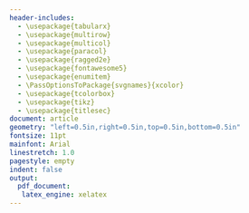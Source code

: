 ```yaml
---
header-includes:
  - \usepackage{tabularx}
  - \usepackage{multirow}
  - \usepackage{multicol}
  - \usepackage{paracol}
  - \usepackage{ragged2e}
  - \usepackage{fontawesome5}
  - \usepackage{enumitem}
  - \PassOptionsToPackage{svgnames}{xcolor}
  - \usepackage{tcolorbox}
  - \usepackage{tikz}
  - \usepackage{titlesec}
document: article
geometry: "left=0.5in,right=0.5in,top=0.5in,bottom=0.5in"
fontsize: 11pt
mainfont: Arial
linestretch: 1.0
pagestyle: empty
indent: false
output: 
  pdf_document:
   latex_engine: xelatex
---
```


<!-- Font Sizes List -->
<!-- \tiny -->
<!-- \scriptsize -->
<!-- \footnotesize -->
<!-- \small -->
<!-- \normalsize -->
<!-- \large -->
<!-- \Large -->
<!-- \LARGE -->
<!-- \huge -->
<!-- \Huge -->

\titlespacing*{\subsection}{0pt}{\baselineskip}{0.2\baselineskip}

<!-- \definecolor{SlateGrey}{HTML}{2E2E2E} -->
<!-- \definecolor{LightGrey}{HTML}{666666} -->
<!-- \definecolor{DarkPastelRed}{HTML}{450808} -->
<!-- \definecolor{PastelRed}{HTML}{8F0D0D} -->
<!-- \definecolor{GoldenEarth}{HTML}{E7D192} -->
<!-- \colorlet{name}{black} -->
<!-- \colorlet{tagline}{PastelRed} -->
<!-- \colorlet{heading}{DarkPastelRed} -->
<!-- \colorlet{headingrule}{GoldenEarth} -->
<!-- \colorlet{subheading}{PastelRed} -->
<!-- \colorlet{accent}{PastelRed} -->
<!-- \colorlet{emphasis}{SlateGrey} -->
<!-- \colorlet{body}{LightGrey} -->
\colorlet{body}{black!40!white}

<!-- \setcolumnwidth{.35\textwidth} -->
<!-- \setlength{\columnsep}{0.02\textwidth} -->

<!-- \tcbset{on line, boxsep=1pt, left=0pt,right=3pt, height = \lineheight} -->

\newcommand{\cvtag}[1]{%
  \tikz[baseline]\node[anchor=base,draw=body,fill=body!10,rounded corners,inner xsep=1ex,inner ysep =0.75ex,text height=1.5ex,text depth=.25ex]{#1};
}

\setcolumnwidth{2.3in}
\setlength{\columnsep}{0.06\textwidth}

<!-- \setlength{\columnseprule}{0.4pt} -->
<!-- \faUser \hspace{0.75em} {https://tylerpollard410.github.io} \\ -->

\backgroundcolor{c[0](4cm,4cm)(0.5\columnsep,4cm)}{cyan!10}

\begin{paracol}{2}
\begin{leftcolumn}
\begin{RaggedRight}
\begin{fontsize}{24}{28}\selectfont \textbf{Tyler Pollard} 
  \end{fontsize}
\end{RaggedRight} \\
\begin{fontsize}{16}{1}\selectfont Statistician 
  \end{fontsize} \\

\vspace{-1em}
\faEnvelope \hspace{0.75em} tylerpollard410@gmail.com \\
\faPhone \hspace{0.75em} (443) 974-4559 \\
\faMapMarker \hspace{0.75em} Bradenton, FL, 34211 \\ 
\hrule

\subsection{PROFESSIONAL SUMMARY}
\begin{flushleft}
Experienced and self-motivated Mathematical Statistician with over five years of experience applying statistical methods reinforced by robust mathematical reasoning to effectively scope tests and analyze test data across various U.S. Army warfighting commodities while consistently exceeding established job performance metrics. I have demonstrated success collaborating with several agencies simultaneously to identify test constraints, develop action plans, and support data fluency through both oral and written communication.
\end{flushleft}

\subsection{SKILLS}
\subsubsection{Software}
\vspace{-0.5em}
\begin{flushleft}
\cvtag{R}\cvtag{R Shiny}\cvtag{JMP}\cvtag{SAS}\cvtag{GitHub/GitLab}\cvtag{SQL}\cvtag{Tableau}
\end{flushleft}
\vspace{-0.5em}
\subsubsection{Technical}
\vspace{-0.5em}
\begin{flushleft}
\cvtag{Regression Modeling}\cvtag{Bayesian Statistics}\cvtag{Multilevel Modeling}\cvtag{Multivariate Modeling}\cvtag{Predictive Modeling}\cvtag{Design of Experiments (DOE)}\cvtag{Data Visualization}\cvtag{Time Series Analysis}
\end{flushleft}
\vspace{0.5em}
\raggedright
\textbf{Active Secret Security Clearance}
\end{leftcolumn}

\begin{rightcolumn}
\subsection{WORK EXPERIENCE}

\begin{tabularx}{\columnwidth}{@{}l >{\raggedleft\arraybackslash}X}
\textbf{Operations Research Analyst} & {Apr 2024 - Current} \\
\multicolumn{2}{@{}l}{U.S. Special Operations Command \bullet \ Tampa, FL} \\
\end{tabularx}

\begin{itemize}[leftmargin=*]\setlength\itemsep{-0.25em}\raggedright
  \item{Promoted to lead of the assessments team to develop best practices and innovative solutions that ensure standardization of Military Information Support Operations assessments across the 11 combatant commands at a joint enterprise}
  \item{Apply Bayesian multilevel ordinal regression models for likert response survey data which quantify behavior change in target audiences over time to provide evidence for the effectiveness of influential campaigns}
  \item{Program and publish R Shiny apps on the Posit Connect cloud environment that enable data exploration, analysis, and reporting through newly standardized statistical methods and data visualizations to inform a Behavior Change Model}
  \item{Conduct social network analysis of social media data to }
\end{itemize}

\begin{tabularx}{\columnwidth}{@{}l >{\raggedleft\arraybackslash}X}
\textbf{Mathematical Statistician} & {Sep 2018 - Apr 2024} \\
\multicolumn{2}{@{}l}{U.S. Army Evaluation Center \bullet \ Aberdeen Proving Ground, MD} \\
\end{tabularx}

\begin{itemize}[leftmargin=*]\setlength\itemsep{-0.25em}\raggedright
  \item{Awarded Department of the Army Civilian Service Commendation Medal for outstanding statistical analysis and insight in timely support of a top-priority system-of-systems operational test which ensured the success of the demonstration over a distributed test network while simultaneously transforming the Command's test infrastructure}
  \item{Selected as AEC Employee of the Quarter, First Quarter, Fiscal Year 2024, for leading a working group to gain efficiencies and improve accuracies in the test design and analysis of a modeling and simulation tool}
  \item{Served as lead statistician on 24 diverse, multi-disciplinary teams to scope test events through design of experiments, simulation, and other innovative statistical techniques, resulting in robust designs that successfully addressed critical evaluation metrics and reduced test resources by up to 67\%}
  \item{Analyzed continuous, discrete, and survey test data using regression, mixed models, and other complex statistical methods to generate data visualizations that effectively communicated findings in results briefs and written reports which allowed evaluators and senior leaders to efficiently interpret data and reach important decisions}
  \item{Developed all steps of a modular evaluation workflow for all programs with multilevel probability response variables that outlined test design through Monte Carlo simulation, data cleaning processes, and data analysis using Beta-Binomial regression, kernel density estimation, and random effects models using automated R and JMP scripts}
\end{itemize}

\subsection{EDUCATION}
\begin{tabularx}{\columnwidth}{@{}l >{\raggedleft\arraybackslash}X}
\textbf{Master of Statistics} & {Jul 2024} \\
North Carolina State University \bullet \ Raleigh, NC & GPA: 4.00/4.00 \\
\end{tabularx}

\begin{tabularx}{\columnwidth}{@{}l >{\raggedleft\arraybackslash}X}
\textbf{Bachelor of Science in Mechanical Engineering} & {May 2018} \\
Clemson University \bullet \ Clemson, SC & GPA: 3.53/4.00 \\
\end{tabularx}

\end{rightcolumn}
\end{paracol}






